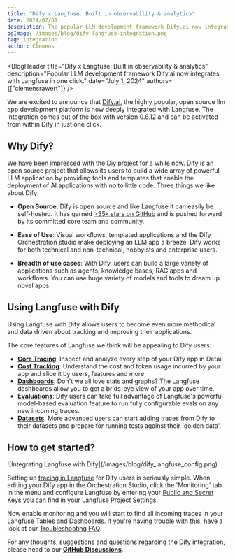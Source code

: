 ```yaml
---
title: "Dify x Langfuse: Built in observability & analytics"
date: 2024/07/01
description: The popular LLM development framework Dify.ai now integrates with Langfuse out of the box and in one click.
ogImage: /images/blog/dify-langfuse-integration.png
tag: integration
author: Clemens
---
```



<BlogHeader
  title="Dify x Langfuse: Built in observability & analytics"
  description="Popular LLM development framework Dify.ai now integrates with Langfuse in one click."
  date="July 1, 2024"
  authors={["clemensrawert"]}
/>


We are excited to announce that [Dify.ai](https://dify.ai/), the highly popular, open source llm app development platform is now deeply integrated with Langfuse. The integration comes out of the box with version 0.6.12 and can be activated from within Dify in just one click. 

 <center>
 <CloudflareVideo
     videoId="721c35a68bca3771bf43e099682dad36"
     aspectRatio={16 / 9}
     title="Introducing the Langfuse - Dify Integration"
     className="max-w-lg"
   />
</center>

## Why Dify? 
We have been impressed with the Diy project for a while now. Dify is an open source project that allows its users to build a wide array of powerful LLM application by providing tools and templates that enable the deployment of AI applications with no to little code.  Three things we like about Dify:

-  **Open Source**: Dify is open source and like Langfuse it can easily be self-hosted. It has garned [>35k stars on GitHub](https://github.com/langgenius/dify) and is pushed forward by its committed core team and community. 

- **Ease of Use**: Visual workflows, templated applications and the Dify Orchestration studio make deploying an LLM app a breeze. Dify works for both technical and non-technical, hobbyists and enterprise users. 

- **Breadth of use cases**: With Dify, users can build a large variety of applications such as agents, knowledge bases, RAG apps and workflows. You can use huge variety of models and tools to dream up novel apps. 


## Using Langfuse with Dify
Using Langfuse with Dify allows users to become even more methodical and data driven about tracking and improving their applications. 

The core features of Langfuse we think will be appealing to Dify users: 

- **[Core Tracing](/docs/tracing)**: Inspect and analyze every step of your Dify app in Detail 
- **[Cost Tracking](/docs/model-usage-and-cost)**: Understand the cost and token usage incurred by your app and slice it by users, features and more
- **[Dashboards](/docs/analytics/overview)**: Don't we all love stats and graphs? The Langfuse dashboards allow you to get a brids-eye view of your app over time. 
- **[Evaluations](/docs/scores/model-based-evals)**: Dify users can take full advantage of Langfuse's powerful model-based evaluation feature to run fully configurable evals on any new incoming traces.
- **[Datasets](/docs/datasets/overview)**: More advanced users can start adding traces from Dify to their datasets and prepare for running tests against their 'golden data'. 


## How to get started?


<Frame className="my-10" fullWidth>
  ![Integrating Langfuse with Dify](/images/blog/dify_langfuse_config.png)
</Frame>

Setting up [tracing in Langfuse](docs/tracing) for Dify users is seriously simple. When editing your Dify app in the Orchestration Studio, click the 'Monitoring' tab in the menu and configure Langfuse by entering your [Public and Secret Keys](/faq/all/where-are-langfuse-api-keys) you can find in your Langfuse Project Settings. 

Now enable monitoring and you will start to find all incoming traces in your Langfuse Tables and Dashboards. If you're having trouble with this, have a look at our [Troubleshooting FAQ](/faq/all/missing-traces). 


For any thoughts, suggestions and questions regarding the Dify integration, please head to our [**GitHub Discussions**](https://github.com/orgs/langfuse/discussions).
